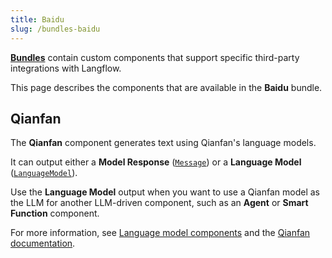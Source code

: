 ```yaml
---
title: Baidu
slug: /bundles-baidu
---
```



<Icon name="Blocks" aria-hidden="true" /> [**Bundles**](/components-bundle-components) contain custom components that support specific third-party integrations with Langflow.

This page describes the components that are available in the **Baidu** bundle.

## Qianfan

The **Qianfan** component generates text using Qianfan's language models.

It can output either a **Model Response** ([`Message`](/data-types#message)) or a **Language Model** ([`LanguageModel`](/data-types#languagemodel)).

Use the **Language Model** output when you want to use a Qianfan model as the LLM for another LLM-driven component, such as an **Agent** or **Smart Function** component.

For more information, see [Language model components](/components-models) and the [Qianfan documentation](https://github.com/baidubce/bce-qianfan-sdk).